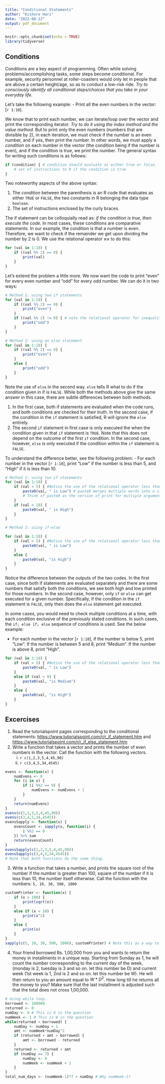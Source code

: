 ```yaml
---
title: "Conditional Statements"
author: "Kishore Hari"
date: "2022-08-22"
output: pdf_document
---
```


```r
knitr::opts_chunk$set(echo = TRUE)
library(tidyverse)
```

## Conditions

Conditions are a key aspect of programming. Often while solving problems/accomplishing tasks, some steps become conditional. For example, security personnel at roller-coasters would only let in people that are above a certain height/age, so as to conduct a low-risk ride. *Try to consciously identify all conditional steps/choices that you take in your everyday life.*

Let's take the following example:
- Print all the even numbers in the vector: [`r 1:10`].

We know that to print each number, we can iterate/loop over the vector and print the corresponding iterator. *Try to do it using the index method and the value method.* 
But to print only the even numbers (numbers that are divisible by 2), in each iteration, we must check if the number is an even number, and if yes, then print the number. In other words, we must apply a *condition* on each number in the vector (the condition being if the number is even), and if the condition is true, we print the number. The general syntax for writing such conditions is as follows:

```r
if (condition) { # condition should evaluate as either true or false.
    # set of instructions to R if the condition is true
}
```

Two noteworthy aspects of the above syntax:

1. The *condition* between the parenthesis is an R code that evaluates as either `TRUE` or `FALSE`, the two constants in R belonging the data type `boolean`.
2. The set of instructions enclosed by the curly braces. 

The if statement can be colloquially read as: *if the condition is true, then execute the code*. In most cases, these conditions are comparative statements. In our example, the condition is that a number is even. Therefore, we want to check if the remainder we get upon dividing the number by $2$ is 0. We use the relational operator **==** to do this:

```r
for (val in 1:10) {
    if ((val %% 2) == 0) { 
        print(val)
    }
}
```

Let's extend the problem a little more. We now want the code to print "even" for every even number and "odd" for every odd number. We can do it in two ways:

```r
# Method 1: using two if statements
for (val in 1:10) {
    if ((val %% 2) == 0) { 
        print("even")
    }
    if ((val %% 2) != 0) { # note the relational operator for inequality
        print("odd")
    }
}

# Method 2: using an else statement
for (val in 1:10) {
    if ((val %% 2) == 0) { 
        print("even")
    }
    else { 
        print("odd")
    }
}
```

Note the use of `else` in the second way. `else` tells R what to do if the condition given in if is `FALSE`. While both the methods above give the same answer in this case, there are subtle differences between both methods. 

1. In the first case, both if statements are evaluated when the code runs, and both conditions are checked for their truth. In the second case, if the condition in the `if` statement is satisfied, R will ignore the `else` entirely. 
2. The second `if` statement in first case is only executed the when the condition given in that `if` statement is `TRUE`. Note that this does not depend on the outcome of the first `if` condition. In the second case, however, `else` is only executed if the condition within the `if` statement is `FALSE`.

To understand the difference better, see the following problem:
- For each number in the vector [`r 1:10`], print "Low" if the number is less than 5, and "High" if it is less than 10.

```r
# Method 1: using two if statements
for (val in 1:10) {
    if (val < 5) { #Notice the use of the relational operator less than
        paste0(val, " is Low") # paste0 merges multiple words into a single word. 
        # Think of paste0 as the version of print for multiple arguments.
    }
    if (val < 10) {
        paste0(val, " is High")
    }
}

# Method 2: using if-else

for (val in 1:10) {
    if (val < 5) { #Notice the use of the relational operator less than
        paste0(val, " is Low")
    }
    else {
        paste0(val, "is High")
    }
}

```

Notice the difference between the outputs of the two codes. In the first case, since both if statements are evaluated separately and there are some numbers that satisfy both the conditions, we see both high and low printed for those numbers. In the second case, however, only `if` or `else` can get executed for a given number. Specifically, if the condition in the `if` statement is `FALSE`, only then does the `else` statement get executed. 

In some cases, you would need to check multiple conditions at a time, with each condition exclusive of the previously stated conditions. In such cases, the `if; else if; else` sequence of conditions is used. See the below example:

- For each number in the vector [`r 1:10`], if the number is below 5, print "Low". If the number is between 5 and 8, print "Medium". If the number is above 8, print "High".

```r
for (val in 1:10) {
    if (val < 5) { #Notice the use of the relational operator less than
        paste0(val, " is Low")
    }
    else if (val < 9) {
        paste0(val, "is Medium")
    }
    else {
        paste0(val, "is High")
    }
}

```


## Excercises

1. Read the tutorialspoint pages corresponding to the conditional statements: <https://www.tutorialspoint.com/r/r_if_statement.htm> and <https://www.tutorialspoint.com/r/r_if_else_statement.htm>
2. Write a function that takes a vector and prints the number of even numbers in the vector. Call the function with the following vectors. 
    i. `r c(1,2,3,5,4,45,90)`
    ii. `r c(3,4,5,34,4545)`
    
```r
evens <- function(x) {
    numEvens <- 0
    for (i in x) {
        if (i %%2 == 0) {
            numEvens <- numEvens + 1
        }
    }
    return(numEvens)
}
evens(c(1,2,3,5,4,45,90))
evens(c(3,4,5,34,4545))
evensSapply <- function(x) {
    evensCount <- sapply(x, function(i) {
        i %%2 == 0
    }) %>% sum
    return(evensCount)
}
evensSapply(c(1,2,3,5,4,45,90))
evensSapply(c(3,4,5,34,4545))
# Note that both functions do the same thing. 
```
3. Write a function that takes a number, and prints the square root of the number if the number is greater than 100, square of the number if it is less than 10, the number itself otherwise. Call the function with the numbers: `5, 10, 30, 500, 1000`
```r
customPrinter <- function(x) {
    if (x > 100) {
        print(sqrt(x))
    }
    else if (x < 10) {
        print(x^2)
    }
    else {
        print(x)
    }
}
sapply(c(5, 10, 30, 500, 1000), customPrinter) # Note this as a way to call the function multiple times.
```
4. Your friend borrowed Rs. 1,00,000 from you and wants to return the money in installments in a unique way. Starting from Sunday as 1, he will count the number corresponding to the current day of the week, (monday is 2, tuesday is 3 and so on. let this number be D) and current week (1st week is 1, 2nd is 2 and so on. let this number be W). He will then return to you an amount equal to $W*D^2$. How long till he returns all the money to you? Make sure that the last installment is adjusted such that the total does not cross 1,00,000. 

```r
# Using while loop.
borrowed <- 100000
returned <- 0
numDay <- 0 # This is D in the question
numWeek <- 1 # This is W in the question
while(returned < borrowed) {
    numDay <- numDay + 1
    amt <- numWeek*numDay^2
    if (returned + amt > borrowed) {
        amt <- borrowed - returned
    }
    returned <- returned + amt
    if (numDay == 7) {
        numDay <- 0
        numWeek <- numWeek + 1
    }
}
total_num_days <- (numWeek-1)*7 + numDay # Why numWeek-1?


```
